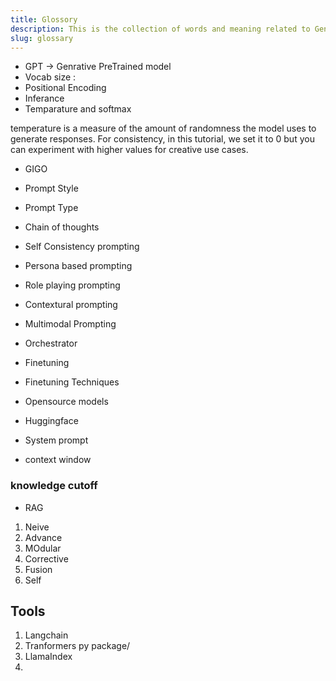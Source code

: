 ```yaml
---
title: Glossory
description: This is the collection of words and meaning related to GenAi understanding.
slug: glossary
---
```


- GPT -> Genrative PreTrained model
- Vocab size : 
- Positional Encoding
- Inferance
- Temparature and softmax

temperature is a measure of the amount of randomness the model uses to generate responses. For consistency, in this tutorial, we set it to 0 but you can experiment with higher values for creative use cases.

- GIGO
- Prompt Style
- Prompt Type
- Chain of thoughts
- Self Consistency prompting
- Persona based prompting
- Role playing prompting
- Contextural prompting
- Multimodal Prompting
- Orchestrator

- Finetuning
- Finetuning Techniques
- Opensource models
- Huggingface

- System prompt
- context window

### knowledge cutoff

- RAG
1. Neive
2. Advance
3. MOdular
4. Corrective
5. Fusion
6. Self





## Tools
1. Langchain
2. Tranformers py package/
3. LlamaIndex
4. 